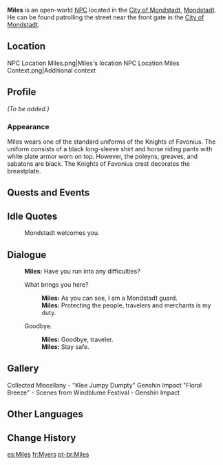 {{Meta
<!-- Remove this template after adding the missing info -->
|missing_NPC_profile  = yes
}}
{{Character Infobox
|image            = NPC Miles.png
|region           = Mondstadt
|location         = Mondstadt
|title            = Knight of Favonius
|affiliation      = Knights of Favonius
|type             = Open-World NPC
}}
'''Miles''' is an open-world [[NPC]] located in the [[City of Mondstadt]], [[Mondstadt]]. He can be found patrolling the street near the front gate in the [[City of Mondstadt]].

==Location==
<gallery>
NPC Location Miles.png|Miles's location
NPC Location Miles Context.png|Additional context
</gallery>

==Profile==
<!-- detailed story/lore information goes here -->
''(To be added.)''

===Appearance===
Miles wears one of the standard uniforms of the Knights of Favonius. The uniform consists of a black long-sleeve shirt and horse riding pants with white plate armor worn on top. However, the poleyns, greaves, and sabatons are black. The Knights of Favonius crest decorates the breastplate.

==Quests and Events==
{{Quests and Events}}

==Idle Quotes==
{{Dialogue Start}}
: {{DIcon|Idle}} Mondstadt welcomes you.
{{Dialogue End}}

==Dialogue==
{{Dialogue Start}}
:'''Miles:''' Have you run into any difficulties?
:{{DIcon}} What brings you here?
::'''Miles:''' As you can see, I am a Mondstadt guard.
::'''Miles:''' Protecting the people, travelers and merchants is my duty.
:{{DIcon}} Goodbye.
::'''Miles:''' Goodbye, traveler.
::'''Miles:''' Stay safe.
{{Dialogue End}}

==Gallery==
<gallery>
Collected Miscellany - "Klee Jumpy Dumpty" Genshin Impact
"Floral Breeze" - Scenes from Windblume Festival - Genshin Impact
</gallery>

==Other Languages==
{{Other Languages
|default_hidden = 1
|en      = Miles
|zhs     = 麦尔斯
|zhs_rm  = Mài'ěrsī
|zht     = 邁爾斯
|zht_rm  = Mài'ěrsī
|ja      = マイルズ
|ja_rm   = Mairuzu
|ko      = 마일스
|es      = Miles
|fr      = Myers
|ru      = Майлз
|th      = Miles
|vi      = Miles
|de      = Miles
|id      = Miles
|pt      = Miles
|tr      = Miles
|it      = Miles
}}

==Change History==
{{Change History|1.0}}

[[es:Miles]]
[[fr:Myers]]
[[pt-br:Miles]]